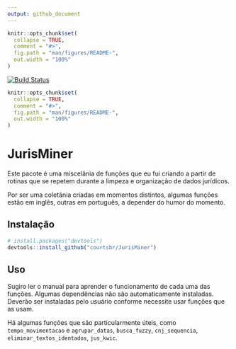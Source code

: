 ```yaml
---
output: github_document
---
```



```r
knitr::opts_chunk$set(
  collapse = TRUE,
  comment = "#>",
  fig.path = "man/figures/README-",
  out.width = "100%"
)
```
[![Build Status](https://travis-ci.org/courtsbr/JurisMiner.svg?branch=master)](https://travis-ci.org/courtsbr/JurisMiner)

```r
knitr::opts_chunk$set(
  collapse = TRUE,
  comment = "#>",
  fig.path = "man/figures/README-",
  out.width = "100%"
)
```

# JurisMiner

Este pacote é uma miscelânia de funções que eu fui criando a partir de rotinas que se repetem durante a limpeza e organização de dados jurídicos.

Por ser uma coletânia criadas em momentos distintos, algumas funções estão em inglês, outras em português, a depender do humor do momento.

## Instalação

```r
# install.packages("devtools")
devtools::install_github("courtsbr/JurisMiner")
```

## Uso

Sugiro ler o manual para aprender o funcionamento de cada uma das funções. Algumas dependências não são automaticamente instaladas. Deverão ser instaladas pelo usuário conforme necessite usar funções que as usam.

Há algumas funções que são particularmente úteis, como `tempo_movimentacao` e `agrupar_datas`, `busca_fuzzy`, `cnj_sequencia`, `eliminar_textos_identados`, `jus_kwic`.
